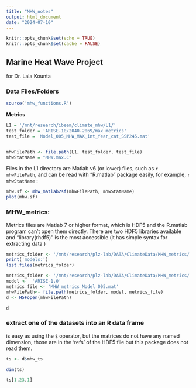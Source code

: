 ```yaml
---
title: "MHW_notes"
output: html_document
date: "2024-07-10"
---
```


```r
knitr::opts_chunk$set(echo = TRUE)
knitr::opts_chunk$set(cache = FALSE)

```

## Marine Heat Wave Project

for Dr. Lala Kounta

### Data Files/Folders

```r
source('mhw_functions.R')

```


**Metrics**

```r
L1 = '/mnt/research/ibeem/climate_mhw/L1/'
test_folder = 'ARISE-10/2040-2069/max_metrics'
test_file = 'Model_005_MHW_MAX_int_Year_cat_SSP245.mat'


mhwFilePath <- file.path(L1, test_folder, test_file) 
mhwStatName = "MHW.max.C"
```

Files in the L1 directory are Matlab v6 (or lower) files, such as `r mhwFilePath`, and can be read with "R.matlab" package easily, for example, `r mhwStatName` : 


```r

mhw.sf <- mhw_matlab2sf(mhwFilePath, mhwStatName)
plot(mhw.sf)
```

### MHW_metrics:

Metrics files are Matlab 7 or higher format, which is HDF5 and the R.matlab program can't open them directly.  There are two HDF5 libraries available and "library(rhdf5)" is the most accessible (it has simple syntax for extracting data )

```r
metrics_folder <- '/mnt/research/plz-lab/DATA/ClimateData/MHW_metrics/'
print('models:')
list.files(metrics_folder)
```


```r
metrics_folder <- '/mnt/research/plz-lab/DATA/ClimateData/MHW_metrics/'
model <-  'ARISE-1.0'
metrics_file <- 'MHW_metrics_Model_005.mat'
mhwFilePath<- file.path(metrics_folder, model, metrics_file)
d <- H5Fopen(mhwFilePath)
```

```r
d
```


### extract one of the datasets into an R data frame

is easy as using the `$` operator, but the matrices do not have any named dimension, those are in the 'refs' of the HDF5 file but this package does not read them. 

```r
ts <- d$mhw_ts
```


```r
dim(ts)
```


```r
ts[1,23,1]
```
